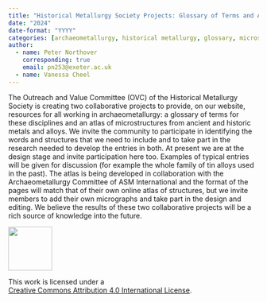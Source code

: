 ```yaml
---
title: "Historical Metallurgy Society Projects: Glossary of Terms and Atlas of Microstructures"
date: "2024"
date-format: "YYYY"
categories: [archaeometallurgy, historical metallurgy, glossary, microstructure atlas]
author: 
  - name: Peter Northover
    corresponding: true
    email: pn253@exeter.ac.uk
  - name: Vanessa Cheel
---
```


The Outreach and Value Committee (OVC) of the Historical Metallurgy Society is creating two collaborative projects to provide, on our website, resources for all working in archaeometallurgy: a glossary of terms for these disciplines and an atlas of microstructures from ancient and historic metals and alloys. We invite the community to participate in identifying the words and structures that we need to include and to take part in the research needed to develop the entries in both. At present we are at the design stage and invite participation here too.  Examples of typical entries will be given for discussion (for example the whole family of tin alloys used in the past). The atlas is being developed in collaboration with the Archaeometallurgy Committee of ASM International and the format of the pages will match that of their own online atlas of structures, but we invite members to add their own micrographs and take part in the design and editing. We believe the results of these two collaborative projects will be a rich source of knowledge into the future.

::: {layout="[ 20 , 85 ]"}

::: {#column-image}
[![](https://i.creativecommons.org/l/by/4.0/88x31.png){width=88}](http://creativecommons.org/licenses/by/4.0/)
:::

::: {#column-text}
This work is licensed under a<br>[Creative Commons Attribution 4.0 International License](https://creativecommons.org/licenses/by/4.0/).
:::

:::
